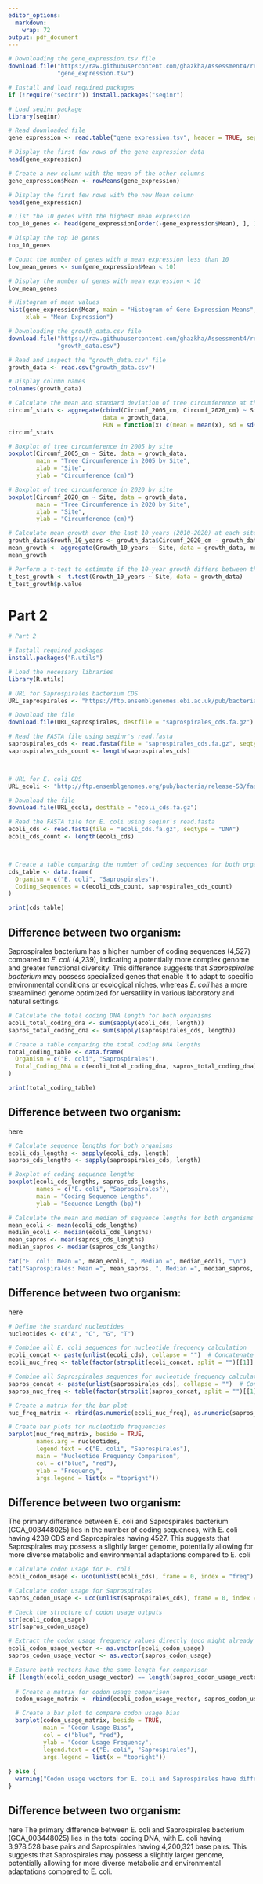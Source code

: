 ```yaml
---
editor_options:
  markdown:
    wrap: 72
output: pdf_document
---
```


```r
# Downloading the gene_expression.tsv file
download.file("https://raw.githubusercontent.com/ghazkha/Assessment4/refs/heads/main/gene_expression.tsv",
              "gene_expression.tsv")

# Install and load required packages
if (!require("seqinr")) install.packages("seqinr")

# Load seqinr package
library(seqinr)

# Read downloaded file
gene_expression <- read.table("gene_expression.tsv", header = TRUE, sep = "\t", row.names = 1)

# Display the first few rows of the gene expression data
head(gene_expression)

# Create a new column with the mean of the other columns
gene_expression$Mean <- rowMeans(gene_expression)

# Display the first few rows with the new Mean column
head(gene_expression)

# List the 10 genes with the highest mean expression
top_10_genes <- head(gene_expression[order(-gene_expression$Mean), ], 10)

# Display the top 10 genes
top_10_genes

# Count the number of genes with a mean expression less than 10
low_mean_genes <- sum(gene_expression$Mean < 10)

# Display the number of genes with mean expression < 10
low_mean_genes

```

```r
# Histogram of mean values
hist(gene_expression$Mean, main = "Histogram of Gene Expression Means", 
     xlab = "Mean Expression")

```
 
```r
# Downloading the growth_data.csv file
download.file("https://raw.githubusercontent.com/ghazkha/Assessment4/refs/heads/main/growth_data.csv",
              "growth_data.csv")

# Read and inspect the "growth_data.csv" file
growth_data <- read.csv("growth_data.csv")

# Display column names
colnames(growth_data)

# Calculate the mean and standard deviation of tree circumference at the start (2005) and end (2020) of the study for both sites
circumf_stats <- aggregate(cbind(Circumf_2005_cm, Circumf_2020_cm) ~ Site, 
                           data = growth_data, 
                           FUN = function(x) c(mean = mean(x), sd = sd(x)))
circumf_stats

# Boxplot of tree circumference in 2005 by site
boxplot(Circumf_2005_cm ~ Site, data = growth_data, 
        main = "Tree Circumference in 2005 by Site", 
        xlab = "Site", 
        ylab = "Circumference (cm)")

# Boxplot of tree circumference in 2020 by site
boxplot(Circumf_2020_cm ~ Site, data = growth_data, 
        main = "Tree Circumference in 2020 by Site", 
        xlab = "Site", 
        ylab = "Circumference (cm)")

# Calculate mean growth over the last 10 years (2010-2020) at each site
growth_data$Growth_10_years <- growth_data$Circumf_2020_cm - growth_data$Circumf_2010_cm
mean_growth <- aggregate(Growth_10_years ~ Site, data = growth_data, mean)
mean_growth

# Perform a t-test to estimate if the 10-year growth differs between the two sites
t_test_growth <- t.test(Growth_10_years ~ Site, data = growth_data)
t_test_growth$p.value


```

# Part 2

```r
# Part 2

# Install required packages
install.packages("R.utils")

# Load the necessary libraries
library(R.utils)

# URL for Saprospirales bacterium CDS
URL_saprospirales <- "https://ftp.ensemblgenomes.ebi.ac.uk/pub/bacteria/release-59/fasta/bacteria_58_collection/saprospirales_bacterium_gca_003448025/cds/Saprospirales_bacterium_gca_003448025.ASM344802v1.cds.all.fa.gz"

# Download the file
download.file(URL_saprospirales, destfile = "saprospirales_cds.fa.gz")

# Read the FASTA file using seqinr's read.fasta
saprospirales_cds <- read.fasta(file = "saprospirales_cds.fa.gz", seqtype = "DNA")
saprospirales_cds_count <- length(saprospirales_cds)



# URL for E. coli CDS
URL_ecoli <- "http://ftp.ensemblgenomes.org/pub/bacteria/release-53/fasta/bacteria_0_collection/escherichia_coli_str_k_12_substr_mg1655_gca_000005845/cds/Escherichia_coli_str_k_12_substr_mg1655_gca_000005845.ASM584v2.cds.all.fa.gz"

# Download the file
download.file(URL_ecoli, destfile = "ecoli_cds.fa.gz")

# Read the FASTA file for E. coli using seqinr's read.fasta
ecoli_cds <- read.fasta(file = "ecoli_cds.fa.gz", seqtype = "DNA")
ecoli_cds_count <- length(ecoli_cds)



# Create a table comparing the number of coding sequences for both organisms
cds_table <- data.frame(
  Organism = c("E. coli", "Saprospirales"),
  Coding_Sequences = c(ecoli_cds_count, saprospirales_cds_count)
)

print(cds_table)

```

## Difference between two organism:
Saprospirales bacterium has a higher number of coding sequences (4,527) compared to *E. coli* (4,239), indicating a potentially more complex genome and greater functional diversity. This difference suggests that *Saprospirales bacterium* may possess specialized genes that enable it to adapt to specific environmental conditions or ecological niches, whereas *E. coli* has a more streamlined genome optimized for versatility in various laboratory and natural settings.



```r

# Calculate the total coding DNA length for both organisms
ecoli_total_coding_dna <- sum(sapply(ecoli_cds, length))
sapros_total_coding_dna <- sum(sapply(saprospirales_cds, length))

# Create a table comparing the total coding DNA lengths
total_coding_table <- data.frame(
  Organism = c("E. coli", "Saprospirales"),
  Total_Coding_DNA = c(ecoli_total_coding_dna, sapros_total_coding_dna)
)

print(total_coding_table)
```

## Difference between two organism:
here


```r

# Calculate sequence lengths for both organisms
ecoli_cds_lengths <- sapply(ecoli_cds, length)
sapros_cds_lengths <- sapply(saprospirales_cds, length)

# Boxplot of coding sequence lengths
boxplot(ecoli_cds_lengths, sapros_cds_lengths,
        names = c("E. coli", "Saprospirales"),
        main = "Coding Sequence Lengths",
        ylab = "Sequence Length (bp)")

# Calculate the mean and median of sequence lengths for both organisms
mean_ecoli <- mean(ecoli_cds_lengths)
median_ecoli <- median(ecoli_cds_lengths)
mean_sapros <- mean(sapros_cds_lengths)
median_sapros <- median(sapros_cds_lengths)

cat("E. coli: Mean =", mean_ecoli, ", Median =", median_ecoli, "\n")
cat("Saprospirales: Mean =", mean_sapros, ", Median =", median_sapros, "\n")

```

## Difference between two organism:
here


```r

# Define the standard nucleotides
nucleotides <- c("A", "C", "G", "T")

# Combine all E. coli sequences for nucleotide frequency calculation
ecoli_concat <- paste(unlist(ecoli_cds), collapse = "")  # Concatenate all sequences
ecoli_nuc_freq <- table(factor(strsplit(ecoli_concat, split = "")[[1]], levels = nucleotides))

# Combine all Saprospirales sequences for nucleotide frequency calculation
sapros_concat <- paste(unlist(saprospirales_cds), collapse = "")  # Concatenate all sequences
sapros_nuc_freq <- table(factor(strsplit(sapros_concat, split = "")[[1]], levels = nucleotides))

# Create a matrix for the bar plot
nuc_freq_matrix <- rbind(as.numeric(ecoli_nuc_freq), as.numeric(sapros_nuc_freq))

# Create bar plots for nucleotide frequencies
barplot(nuc_freq_matrix, beside = TRUE,
        names.arg = nucleotides,
        legend.text = c("E. coli", "Saprospirales"),
        main = "Nucleotide Frequency Comparison",
        col = c("blue", "red"),
        ylab = "Frequency",
        args.legend = list(x = "topright"))
```

## Difference between two organism:

The primary difference between E. coli and Saprospirales bacterium (GCA_003448025) lies in the number of coding sequences, with E. coli having 4239 CDS and Saprospirales having 4527. This suggests that Saprospirales may possess a slightly larger genome, potentially allowing for more diverse metabolic and environmental adaptations compared to E. coli



```r

# Calculate codon usage for E. coli
ecoli_codon_usage <- uco(unlist(ecoli_cds), frame = 0, index = "freq")

# Calculate codon usage for Saprospirales
sapros_codon_usage <- uco(unlist(saprospirales_cds), frame = 0, index = "freq")

# Check the structure of codon usage outputs
str(ecoli_codon_usage)
str(sapros_codon_usage)

# Extract the codon usage frequency values directly (uco might already be a vector)
ecoli_codon_usage_vector <- as.vector(ecoli_codon_usage)
sapros_codon_usage_vector <- as.vector(sapros_codon_usage)

# Ensure both vectors have the same length for comparison
if (length(ecoli_codon_usage_vector) == length(sapros_codon_usage_vector)) {
  
  # Create a matrix for codon usage comparison
  codon_usage_matrix <- rbind(ecoli_codon_usage_vector, sapros_codon_usage_vector)

  # Create a bar plot to compare codon usage bias
  barplot(codon_usage_matrix, beside = TRUE,
          main = "Codon Usage Bias",
          col = c("blue", "red"),
          ylab = "Codon Usage Frequency",
          legend.text = c("E. coli", "Saprospirales"),
          args.legend = list(x = "topright"))
  
} else {
  warning("Codon usage vectors for E. coli and Saprospirales have different lengths.")
}


```

## Difference between two organism:
here
The primary difference between E. coli and Saprospirales bacterium (GCA_003448025) lies in the total coding DNA, with E. coli having 3,978,528 base pairs and Saprospirales having 4,200,321 base pairs. This suggests that Saprospirales may possess a slightly larger genome, potentially allowing for more diverse metabolic and environmental adaptations compared to E. coli.



